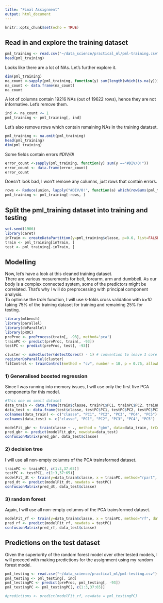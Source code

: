 ```yaml
---
title: "Final Assignment"
output: html_document
---
```


```r
knitr::opts_chunk$set(echo = TRUE)
```
## Read in and explore the training dataset
```r
pml_training <- read.csv("~/data_science/practical_ml/pml-training.csv")
head(pml_training)
```
Looks like there are a lot of NAs. Let's further explore it.
```r
dim(pml_training)
na_count <-sapply(pml_training, function(y) sum(length(which(is.na(y)))))
na_count <- data.frame(na_count)
na_count
```
A lot of columns contain 19216 NAs (out of 19622 rows), hence they are not informative. Let's remove them.
```r
ind <- na_count <= 1
pml_training <- pml_training[, ind]
```
Let's also remove rows which contain remaining NAs in the training datatset.
```r
pml_training <- na.omit(pml_training)
head(pml_training)
dim(pml_training)
```
Some fields contain errors *#DIV/0!*
```r
error_count <-sapply(pml_training, function(y) sum(y =="#DIV/0!"))
error_count <- data.frame(error_count)
error_count
```
Doesn't look bad, I won't remove any columns, just rows that contain errors.
```r
rows <- Reduce(union, lapply("#DIV/0!", function(a) which(rowSums(pml_training == a) > 0)))
pml_training <- pml_training[-rows, ]
```

## Split the pml_training dataset into training and testing 
```r
set.seed(1906)
library(caret)
inTrain <- createDataPartition(y=pml_training$classe, p=0.6, list=FALSE)
train <- pml_training[inTrain, ]
test <- pml_training[-inTrain, ]
```

## Modelling

Now, let's have a look at this cleaned training dataset.  
There are various mesurements for belt, forearm, arm and dumbbell. As our body is a complex connected system, some of the predictors might be correlated. That's why I will do preprocessing with principal component analysis.   
To optimise the *train* function, I will use k-folds cross validation with *k=10* taking 75% of the training dataset for training and remaining 25% for testing.  
```r
library(mlbench)
library(parallel)
library(doParallel)
library(pROC)
preProc <- preProcess(train[, -93], method='pca')
trainPC <- predict(preProc, train[, -93])
testPC <- predict(preProc, test[, -93])

cluster <- makeCluster(detectCores() - 1) # convention to leave 1 core for OS
registerDoParallel(cluster)
fitControl <- trainControl(method = "cv", number = 10, p = 0.75, allowParallel = TRUE)
```

### 1) Generalised boosted regression
Since I was running into memory issues, I will use only the first five PCA components for this model.
```r
#This one on small dataset
data_train <- data.frame(train$classe, trainPC$PC1, trainPC$PC2, trainPC$PC3, trainPC$PC4, trainPC$PC5)
data_test <- data.frame(test$classe, testPC$PC1, testPC$PC2, testPC$PC3, testPC$PC4, testPC$PC5)
colnames(data_train) <- c("classe", "PC1", "PC2", "PC3", "PC4", "PC5")
colnames(data_test) <- c("classe", "PC1", "PC2", "PC3", "PC4", "PC5")

modelFit_gbr <- train(classe ~ ., method = "gbm", data=data_train, trControl = fitControl, verbose = FALSE)
pred_gbr <- predict(modelFit_gbr, newdata=data_test) 
confusionMatrix(pred_gbr, data_test$classe)
```
### 2) decision tree  
I will use all non-empty columns of the PCA trainsformed dataset.
```r
trainPC <- trainPC[, c(1:3,37:65)]
testPC <- testPC[, c(1:3,37:65)]
modelFit_dt <- train(y=data_train$classe, x = trainPC, method="rpart", trControl = fitControl)
pred_dt <- predict(modelFit_dt, newdata = testPC)
confusionMatrix(pred_dt, data_test$classe)
```
### 3) random forest
Again, I will use all non-empty columns of the PCA trainsformed dataset.
```r
modelFit_rf <- train(y=data_train$classe, x = trainPC, method="rf", data = trainPC, trControl = fitControl)
pred_rf <- predict(modelFit_rf, newdata = testPC)
confusionMatrix(pred_rf, data_test$classe)
```
## Predictions on the test dataset  

Given the superiority of the random forest model over other tested models, I will proceed with making predictions for the assignment using my random forest model.
```r
pml_testing <- read.csv("~/data_science/practical_ml/pml-testing.csv")
pml_testing <- pml_testing[, ind]
pml_testingPC <- predict(preProc, pml_testing[, -93])
pml_testingPC <- pml_testingPC[, c(1:3,37:65)]

#predictions <- predict(modelFit_rf, newdata = pml_testingPC)
```